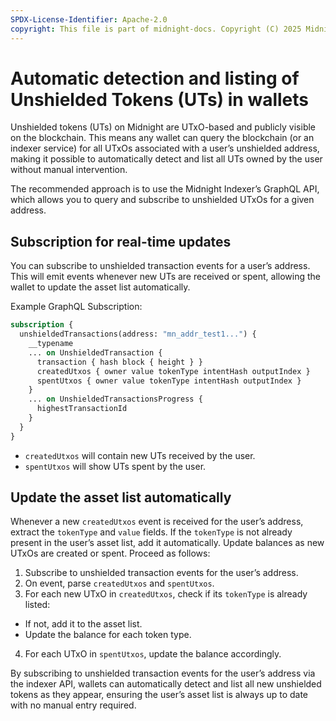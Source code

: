 ```yaml
---
SPDX-License-Identifier: Apache-2.0
copyright: This file is part of midnight-docs. Copyright (C) 2025 Midnight Foundation. Licensed under the Apache License, Version 2.0 (the "License"); You may not use this file except in compliance with the License. You may obtain a copy of the License at http://www.apache.org/licenses/LICENSE-2.0 Unless required by applicable law or agreed to in writing, software distributed under the License is distributed on an "AS IS" BASIS, WITHOUT WARRANTIES OR CONDITIONS OF ANY KIND, either express or implied. See the License for the specific language governing permissions and limitations under the License.
---
```


# Automatic detection and listing of Unshielded Tokens (UTs) in wallets

Unshielded tokens (UTs) on Midnight are UTxO-based and publicly visible on the blockchain. This means any wallet can query the blockchain (or an indexer service) for all UTxOs associated with a user’s unshielded address, making it possible to automatically detect and list all UTs owned by the user without manual intervention.

The recommended approach is to use the Midnight Indexer’s GraphQL API, which allows you to query and subscribe to unshielded UTxOs for a given address.

## Subscription for real-time updates

You can subscribe to unshielded transaction events for a user’s address. This will emit events whenever new UTs are received or spent, allowing the wallet to update the asset list automatically.

Example GraphQL Subscription:

```GraphQL
subscription {
  unshieldedTransactions(address: "mn_addr_test1...") {
    __typename
    ... on UnshieldedTransaction {
      transaction { hash block { height } }
      createdUtxos { owner value tokenType intentHash outputIndex }
      spentUtxos { owner value tokenType intentHash outputIndex }
    }
    ... on UnshieldedTransactionsProgress {
      highestTransactionId
    }
  }
}
```

* `createdUtxos` will contain new UTs received by the user.
* `spentUtxos` will show UTs spent by the user.

## Update the asset list automatically

Whenever a new `createdUtxos` event is received for the user’s address, extract the `tokenType` and `value` fields. If the `tokenType` is not already present in the user’s asset list, add it automatically. Update balances as new UTxOs are created or spent. Proceed as follows:

1. Subscribe to unshielded transaction events for the user’s address.
2. On event, parse `createdUtxos` and `spentUtxos`.
3. For each new UTxO in `createdUtxos`, check if its `tokenType` is already listed:
  - If not, add it to the asset list.
  - Update the balance for each token type.
4. For each UTxO in `spentUtxos`, update the balance accordingly.

By subscribing to unshielded transaction events for the user’s address via the indexer API, wallets can automatically detect and list all new unshielded tokens as they appear, ensuring the user’s asset list is always up to date with no manual entry required.